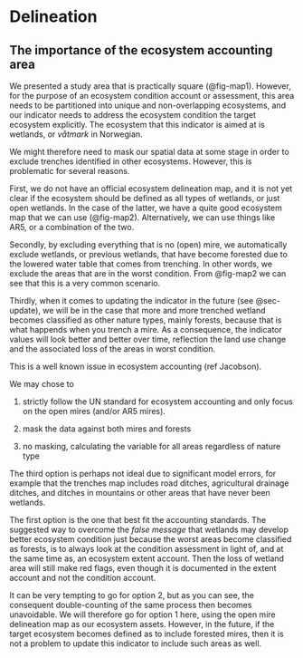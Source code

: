 # Delineation {#sec-delineation}

## The importance of the ecosystem accounting area
We presented a study area that is practically square (@fig-map1). 
However, for the purpose of an ecosystem condition account or assessment, 
this area needs to be partitioned into unique and non-overlapping ecosystems,
and our indicator needs to address the ecosystem condition the target ecosystem explicitly.
The ecosystem that this indicator is aimed at is wetlands, or _våtmark_ in Norwegian.


We might therefore need to mask our spatial data at some stage in order to exclude 
trenches identified in other ecosystems. 
However, this is problematic for several reasons.

First, we do not have an official ecosystem delineation map,
and it is not yet clear if the ecosystem should be defined as all types of wetlands,
or just open wetlands. In the case of the latter, we have a quite good ecosystem map that we can use (@fig-map2). 
Alternatively, we can use things like AR5, or a combination of the two.

Secondly, by excluding everything that is no (open) mire,
we automatically exclude wetlands, or previous wetlands, that 
have become forested due to the lowered water table that comes from trenching.
In other words, we exclude the areas that are in the worst condition.
From @fig-map2 we can see that this is a very common scenario.

Thirdly, when it comes to updating the indicator in the future (see @sec-update),
we will be in the case that more and more trenched wetland becomes classified as other
nature types, mainly forests, because that is what happends when you trench a mire. 
As a consequence, the indicator values will look better and better over time,
reflection the land use change and the associated loss of the areas in worst condition. 

This is a well known issue in ecosystem accounting (ref Jacobson).


We may chose to 

1. strictly follow the UN standard for ecosystem accounting
and only focus on the open mires (and/or AR5 mires).

1. mask the data against both mires and forests

1. no masking, calculating the variable for all areas regardless of nature type

The third option is perhaps not ideal due to significant model errors, for example 
that the trenches map includes road ditches, agricultural drainage ditches, and 
ditches in mountains or other areas that have never been wetlands.

The first option is the one that best fit the accounting standards.
The suggested way to overcome the _false message_ that wetlands may develop better
ecosystem condition just because the worst areas become classified as forests, 
is to always look at the condition assessment in light of, and at the same time as, 
an ecosystem extent account. 
Then the loss of wetland area will still make red flags, even though it is documented
in the extent account and not the condition account.

It can be very tempting to go for option 2, but as you can see, the consequent 
double-counting of the same process then becomes unavoidable. 
We will therefore go for option 1 here, using the open mire delineation map as
our ecosystem assets.
However, in the future, if the target ecosystem becomes defined as to include 
forested mires, then it is not a problem to update this indicator to include such 
areas as well.

